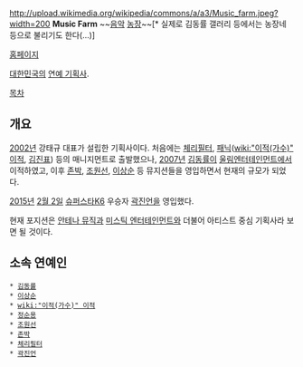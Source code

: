 http://upload.wikimedia.org/wikipedia/commons/a/a3/Music_farm.jpeg?width=200
'''Music Farm''' ~~[[음악]] [[농장]]~~[* 실제로 김동률 갤러리 등에서는 농장네 등으로 불리기도 한다(...)]

[http://www.musicfarm.co.kr/ 홈페이지]

[[대한민국]]의 [[연예 기획사]].

[[목차]]
== 개요 ==
[[2002년]] 강태규 대표가 설립한 기획사이다. 처음에는 [[체리필터]], [[패닉]]([[wiki:"이적(가수)" 이적]], [[김진표]]) 등의 매니지먼트로 출발했으나, [[2007년]] [[김동률]]이 [[울림엔터테인먼트]]에서 이적하였고, 이후 [[존박]], [[조원선]], [[이상순]] 등 뮤지션들을 영입하면서 현재의 규모가 되었다.

[[2015년]] [[2월 2일]] [[슈퍼스타K6]] 우승자 [[곽진언]]을 영입했다.

현재 포지션은 [[안테나 뮤직]]과 [[미스틱 엔터테인먼트]]와 더불어 아티스트 중심 기획사라 보면 될 것이다.

== 소속 연예인 ==
 * [[김동률]]
 * [[이상순]]
 * [[wiki:"이적(가수)" 이적]]
 * [[정순용]]
 * [[조원선]]
 * [[존박]]
 * [[체리필터]]
 * [[곽진언]]

